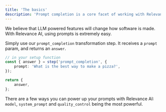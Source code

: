 ```yaml
---
title: 'The basics'
description: 'Prompt completion is a core facet of working with Relevance AI.'
---
```


We believe that LLM powered features will change how software is made. With Relevance AI, using prompts is extremely easy.

Simply use our `prompt_completion` transformation step. It receives a `prompt` param, and returns an `answer`.

```ts
// in your setup function
const { answer } = step('prompt_completion', {
    prompt: 'What is the best way to make a pizza?',
});

return {
    answer,
};
```

There are a few ways you can power up your prompts with Relevance AI: `model`, `system_prompt` and `quality_control` being the most powerful.
